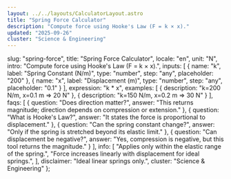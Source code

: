 ```yaml
---
layout: ../../layouts/CalculatorLayout.astro
title: "Spring Force Calculator"
description: "Compute force using Hooke's Law (F = k × x)."
updated: "2025-09-26"
cluster: "Science & Engineering"
---
```



  slug: "spring-force",
  title: "Spring Force Calculator",
  locale: "en",
  unit: "N",
  intro: "Compute force using Hooke's Law (F = k × x).",
  inputs: [
    { name: "k", label: "Spring Constant (N/m)", type: "number", step: "any", placeholder: "200" },
    { name: "x", label: "Displacement (m)", type: "number", step: "any", placeholder: "0.1" }
  ],
  expression: "k * x",
    examples: [
      { description: "k=200 N/m, x=0.1 m ⇒ 20 N" },
      { description: "k=150 N/m, x=0.2 m ⇒ 30 N" }
    ],
    faqs: [
      { question: "Does direction matter?", answer: "This returns magnitude; direction depends on compression or extension." },
      { question: "What is Hooke's Law?", answer: "It states the force is proportional to displacement." },
      { question: "Can the spring constant change?", answer: "Only if the spring is stretched beyond its elastic limit." },
      { question: "Can displacement be negative?", answer: "Yes, compression is negative, but this tool returns the magnitude." }
    ],
    info: [
      "Applies only within the elastic range of the spring.",
      "Force increases linearly with displacement for ideal springs.",
    ],
    disclaimer: "Ideal linear springs only.",
    cluster: "Science & Engineering"
};

<Calculator schema={schema} />
